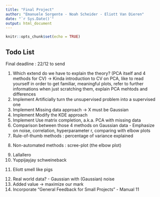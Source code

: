 ```yaml
---
title: "Final Project"
author: "Emanuele Sorgente - Noah Scheider - Eliott Van Dieren"
date: "`r Sys.Date()`"
output: html_document
---
```


```r
knitr::opts_chunk$set(echo = TRUE)
```

## Todo List
Final deadline : 22/12 to send

<ol>
<li> Which extend do we have to explain the theory? (PCA itself and 4 methods for CV) -> Kinda introduction to CV on PCA, like to read yourself in order to get familiar, meaningful plots, refer to further informations when just scratching them, explain PCA mehtods and differences</li>



<li>Implement Artificially turn the unsupervised problem into a supervised one</li>
<li>Implement Missing data approach -> X must be Gaussian</li>
<li>Implement Modify the KDE approach</li>
<li>Implement Use matrix completion, a.k.a. PCA with missing data</li>
<li>Comparison between those 4 methods on Gaussian data - Emphasize on noise, correlation, hyperparameter r, comparing with elbow plots</li>

<li>Rule-of-thumb methods : percentage of variance explained </li>
<li>Non-automated methods : scree-plot (the elbow plot)

<li>Lallallero</li>
<li>Yuppijayjay schweineback
<li> Eliott smell like pigs

<li>Real world data? - Gaussian with (Gaussian) noise</li>
<li>Added value -> maximize our mark</li>


<li>Incorporate "General Feedback for Small Projects" - Manual 11 </li>
</ol>